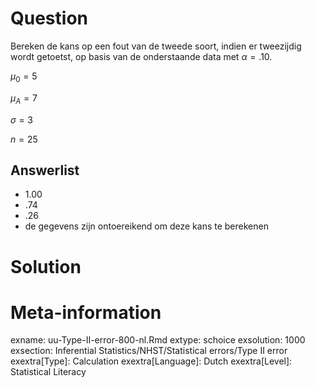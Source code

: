 Question
========
Bereken de kans op een fout van de tweede soort, indien er tweezijdig wordt getoetst, op basis van de onderstaande data met $\alpha = .10$.

$\mu_0=5$ 

$\mu_A=7$

$\sigma=3$

$n=25$




  
Answerlist
----------
* 1.00
* .74
* .26
* de gegevens zijn ontoereikend om deze kans te berekenen



Solution
========
  


Meta-information
================
exname: uu-Type-II-error-800-nl.Rmd
extype: schoice
exsolution: 1000
exsection: Inferential Statistics/NHST/Statistical errors/Type II error
exextra[Type]: Calculation
exextra[Language]: Dutch
exextra[Level]: Statistical Literacy
